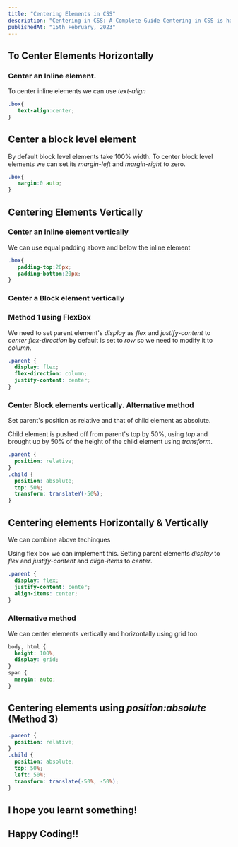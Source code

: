```yaml
---
title: "Centering Elements in CSS"
description: "Centering in CSS: A Complete Guide Centering in CSS is hard for beginners learning frontend development which even I faced So here I am with my blog which shows how to center elements in CSS"
publishedAt: "15th February, 2023"
---
```


##  To Center Elements Horizontally 
###  Center an Inline element.

To center inline elements we can use *text-align*
```css showLineNumbers
.box{
   text-align:center;
}
```

##  Center a block level element

By default block level elements take 100% width.
To center block level elements we can set its *margin-left* and *margin-right* to zero.

```css
.box{
   margin:0 auto;
}
```

## Centering Elements Vertically 

### Center an Inline element vertically  

We can use equal padding above and below the inline element 

```css 
.box{
   padding-top:20px;
   padding-bottom:20px;
} 
```

### Center a Block element vertically 
### Method 1 using FlexBox  

We need to set parent element's *display* as *flex* and *justify-content* to *center*
*flex-direction* by default is set to *row* so we need to modify it to *column*.

```css 
.parent {
  display: flex;
  flex-direction: column;
  justify-content: center;
}
```
###  Center Block elements vertically. Alternative method 

Set parent's position as relative and that of child element 
as absolute. 

Child element is pushed off from parent's top by 50%, using *top*
and brought up by 50% of the height of the child element using *transform*.

```css
.parent {
  position: relative;
}
.child {
  position: absolute;
  top: 50%;
  transform: translateY(-50%);
}
``` 

## Centering elements Horizontally & Vertically
We can combine above techinques 

Using flex box we can implement this. Setting parent elements *display* to *flex* and 
*justify-content* and *align-items* to *center*.

```css 
.parent {
  display: flex;
  justify-content: center;
  align-items: center;
}
```
### Alternative method 
We can center elements vertically and horizontally using grid too.

```css 
body, html {
  height: 100%;
  display: grid;
}
span { 
  margin: auto;
}
```

## Centering elements using *position:absolute* (Method 3)
```css 
.parent {
  position: relative;
}
.child {
  position: absolute;
  top: 50%;
  left: 50%;
  transform: translate(-50%, -50%);
}
```

## I hope you learnt something!

## Happy Coding!! 